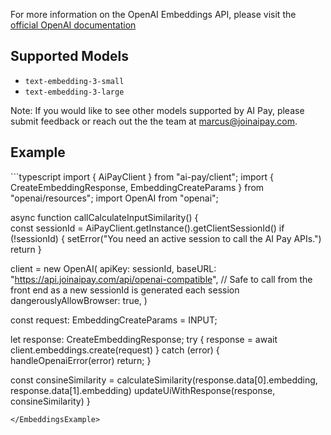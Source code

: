 
For more information on the OpenAI Embeddings API, please visit the [official OpenAI documentation](https://platform.openai.com/docs/guides/embeddings)

## Supported Models
- `text-embedding-3-small`
- `text-embedding-3-large`

Note: If you would like to see other models supported by AI Pay, please submit feedback or reach out the the team at marcus@joinaipay.com.


## Example
<EmbeddingsExample>
```typescript
import { AiPayClient } from "ai-pay/client";
import { CreateEmbeddingResponse, EmbeddingCreateParams } from "openai/resources";
import OpenAI from "openai";

async function callCalculateInputSimilarity() {  
  const sessionId = AiPayClient.getInstance().getClientSessionId()
  if (!sessionId) {
    setError("You need an active session to call the AI Pay APIs.")
    return
  }

  client = new OpenAI(
    apiKey: sessionId,
    baseURL: "https://api.joinaipay.com/api/openai-compatible",
    // Safe to call from the front end as a new sessionId is generated each session
    dangerouslyAllowBrowser: true,
  )

  const request: EmbeddingCreateParams = INPUT;

  let response: CreateEmbeddingResponse;
  try {
    response = await client.embeddings.create(request)
  } catch (error) {
    handleOpenaiError(error)
    return;
  }

  const consineSimilarity = calculateSimilarity(response.data[0].embedding, response.data[1].embedding)
  updateUiWithResponse(response, consineSimilarity)
}
```
</EmbeddingsExample>
